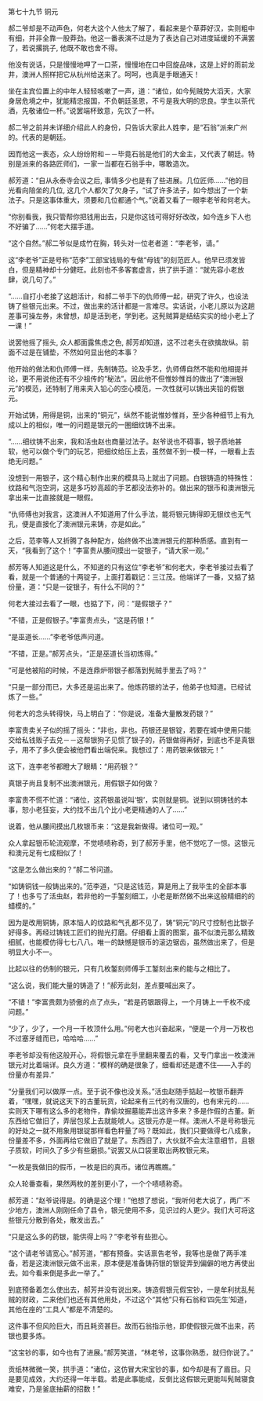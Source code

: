

第七十九节 铜元

郝二爷却是不动声色，何老大这个人他太了解了，看起来是个草莽好汉，实则粗中有细，并非全靠一股莽劲。他这一番表演不过是为了表达自己对进度延缓的不满罢了，若说撂挑子, 他既不敢也舍不得。

他没有说话，只是慢慢地呷了一口茶，慢慢地在口中回旋品味，这是上好的雨前龙井，澳洲人照样把它从杭州给送来了。呵呵，也真是手眼通天！

坐在主宾位置上的中年人轻轻咳嗽了一声，道：“诸位，如今髡贼势大滔天，大家身居危境之中，犹能精忠报国，不负朝廷圣恩，不亏是我大明的忠良。学生以茶代酒，先敬诸位一杯。”说罢端杯致意，先饮了一杯。

郝二爷之前并未详细介绍此人的身份，只告诉大家此人姓李，是“石翁”派来广州的。代表的是朝廷。

因而他这一表态，众人纷纷附和－－毕竟石翁是他们的大金主，又代表了朝廷。特别是派来的各路匠师们，一家一当都在石翁手中，哪敢造次。

郝芳道：“自从永泰寺会议之后, 事情多少也是有了些进展。几位匠师……”他的目光看向陪坐的几位, 这几个人都欠了欠身子，“试了许多法子，如今想出了一个新法子。只是这事体重大，须要和几位都通个气。”说着又看了一眼李老爷和何老大。

“你别看我，我只管帮你把钱用出去，只是你这钱可得好好改改，如今连乡下人也不好骗了……”何老大摆手道。

“这个自然。”郝二爷似是成竹在胸，转头对一位老者道：“李老爷，请。”

这“李老爷”正是号称“范李”工部宝钱局的专做“母钱”的刻范匠人。他早已须发皆白，但是精神却十分健旺。此刻也不多客套虚言，拱了拱手道：“就先容小老放肆，说几句了。”

“……自打小老接了这趟活计，和郝二爷手下的仇师傅一起，研究了许久，也设法铸了些银元出来。不过，做出来的活计都是一言难尽。实话说，小老儿原以为这趟差事可操左券，未曾想，却是活到老，学到老。这髡贼算是结结实实的给小老上了一课！”

说罢他摇了摇头, 众人都面露焦虑之色, 郝芳却知道，这不过老头在欲擒故纵。前面不过是在铺垫，不然如何显出他的本事？

他开始的做法和仇师傅一样，先制铸范。论及手艺，仇师傅自然不能和他相提并论，更不用说他还有不少祖传的“秘法”。因此他不但惟妙惟肖的做出了“澳洲银元”的模范，还特制了用来夹入铅心的空心模范，一次性就可以铸出夹铅的假银元。

开始试铸，用得是铜，出来的“铜元”，纵然不能说惟妙惟肖，至少各种细节上有九成以上的相似，唯一的问题是银元的一圈细纹铸不出来。

“……细纹铸不出来，我和活虫赵也商量过法子。赵爷说也不碍事，银子质地甚软，他可以做个专门的玩艺，把细纹给压上去，虽然做不到一模一样，一眼看上去绝无问题。”

没想到一用银子，这个精心制作出来的模具马上就出了问题。白银铸造的特殊性：纹路和气泡空洞，这是多巧妙高超的手艺都没法弥补的。做出来的银币和澳洲银元拿出来一比直接就是一眼假。

“仇师傅也对我言，这澳洲人不知道用了什么手法，能将银元铸得即无银纹也无气孔，便是直接化了澳洲银元来铸，亦是如此。”

之后，范李等人又折腾了各种配方，始终做不出澳洲银元的那种质感。直到有一天，“我看到了这个！”李富贵从腰间摸出一锭银子，“请大家一观。”

郝芳等人知道这是什么，不知道的只有这位“李老爷”和何老大，李老爷接过去看了看，就是一个普通的十两锭子，上面打着戳记：三江茂。他端详了一番，又掂了掂份量，道：“只是一锭银子，有什么不同的？”

何老大接过去看了一眼，也掂了下，问：“是假银子？”

“不错，正是假银子。”李富贵点头，“这是药银！”

“是巫道长……”李老爷低声问道。

“不错，正是。”郝芳点头，“正是巫道长当初炼得。”

“可是他被陷的时候，不是连鼎炉带银子都落到髡贼手里去了吗？”

“只是一部分而已，大多还是运出来了。他炼药银的法子，他弟子也知道。已经试炼了一些。”

何老大的念头转得快，马上明白了：“你是说，准备大量散发药银？”

李富贵卖关子似的摇了摇头：“非也，非也。药银还是银锭，若要在城中使用只能交给私钱贩子去兑－－这帮银狗子见惯了银子的，药银做得再好，到底也不是真银子，用不了多久便会被他們看出端倪来。我想过了：用药银来做银元！”

这下，连李老爷都瞪大了眼睛：“用药银？”

真银子尚且复制不出澳洲银元，用假银子如何做？

李富贵不慌不忙道：“诸位，这药银虽说叫‘银’，实则就是铜。说到以铜铸钱的本事，恕小老狂妄，大约找不出几个比小老更精通的人了……”

说着，他从腰间摸出几枚银币来：“这是我新做得。诸位可一观。”

众人拿起银币轮流观摩，不觉啧啧称奇，到了郝芳手里，他不觉吃了一惊。这银元和澳元足有七成相似了！

“这是怎么做出来的？”郝二爷问道。

“如铸铜钱一般铸出来的。”范李道，“只是这钱范，算是用上了我毕生的全部本事了！也多亏了活虫赵，若非他的一手錾刻细工，小老是断然做不出来这般精细的的蜡模的。”

因为是改用铜铸，原本恼人的纹路和气孔都不见了，铸“铜元”的尺寸控制也比银子好得多。再经过铸钱工匠们的抛光打磨。仔细看上面的图案，虽不似澳元那么精致细腻，也能模仿得七七八八。唯一的缺憾是银币的滚边锯齿，虽然做出来了，但是明显大小不一。

比起以往的仿制的银元，只有几枚錾刻师傅手工錾刻出来的能与之相比了。

“这么说，我们能大量的铸造了！”郝芳此刻，差点要喊出来了。

“不错！”李富贵颇为骄傲的点了点头，“若是药银跟得上，一个月铸上一千枚不成问题。”

“少了，少了，一个月一千枚顶什么用。”何老大也兴奋起来，“便是一个月一万枚也不过塞牙缝而已，哈哈哈……”

李老爷却没有他这般开心，将假银元拿在手里翻来覆去的看，又专门拿出一枚澳洲银元对比着端详。良久方道：“模样的确是很象了，细看却还是遭不住――入手的份量亦有差异.”

“分量我们可以做厚一点。至于说不像也没关系。”活虫赵随手掂起一枚银币翻弄着，“嘿嘿，就说这天下的古董玩货，论起来有三代的有汉唐的，也有宋元的……实则天下哪有这么多的老物件，靠偷坟掘墓能弄出这许多来？多是作假的古董。新东西给它做旧了，弄层包浆上去就能唬人。这银元亦是一样。澳洲人不是号称银元的好处之一就不用象用银锭那样看色秤量了吗？既如此，我们只要做得七八成象，份量差不多，外面再给它做旧了就是了。东西旧了，大伙就不会太注意细节，且银子质软，时间久了多少有些磨损。”说罢又从口袋里取出两枚银元来。

“一枚是我做旧的假币，一枚是旧的真币。诸位再瞧瞧。”

众人轮番查看，果然两枚的差别更小了，一个个啧啧称奇。

郝芳道：“赵爷说得是。的确是这个理！”他想了想说，“我听何老大说了，两广不少地方，澳洲人刚刚任命了县令，银元使用不多，见识过的人更少。我们大可将这些银元分散到各处，散发出去。”

“只是这么多的药银，能供得上吗？”李老爷有些担心。

“这个请老爷请宽心。”郝芳道，“都有预备。实话禀告老爷，我等也是做了两手准备，若是这澳洲银元做不出来，原本便是准备铸药银的银锭弄到偏僻的地方再使出去。如今看来倒是多此一举了。”

到底预备着怎么使出去，郝芳并没有说出来。铸造假银元假宝钞，一是牟利扰乱髡贼的财政，二来他们也还有其他用处，不过这个“其他”只有石翁和‘四先生’知道，其他在座的“工具人”都是不清楚的。

这件事不但风险巨大，而且耗资甚巨。故而石翁指示他，即使假银元做不出来，药银也要多炼。

“这宝钞的事，如今也有了进展。”郝芳笑道，“林老爷，这事你熟悉，就归你说了。”

贡纸林微微一笑，拱手道：“诸位，这仿冒大宋宝钞的事，如今却是有了眉目。只是要见成效，大约还得一年半载。若是此事能成，反倒比这假银元更能叫髡贼寝食难安，乃是釜底抽薪的招数！”

